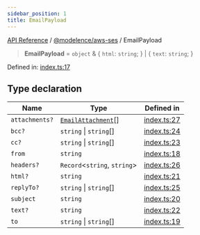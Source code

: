 ```yaml
---
sidebar_position: 1
title: EmailPayload
---
```


[API Reference](/api-reference/@modelence/aws-ses/type-aliases/../../../index) / [@modelence/aws-ses](/api-reference/@modelence/aws-ses/type-aliases/../index) / EmailPayload

> **EmailPayload** = `object` & \{ `html`: `string`; \} \| \{ `text`: `string`; \}

Defined in: [index.ts:17](https://github.com/modelence/modelence/blob/fe08775691f3d0f394c5392dc28f4bf1b7b607fd/packages/aws-ses/src/index.ts#L17)

## Type declaration

| Name | Type | Defined in |
| ------ | ------ | ------ |
| `attachments?` | [`EmailAttachment`](/api-reference/@modelence/aws-ses/type-aliases/EmailAttachment)[] | [index.ts:27](https://github.com/modelence/modelence/blob/fe08775691f3d0f394c5392dc28f4bf1b7b607fd/packages/aws-ses/src/index.ts#L27) |
| `bcc?` | `string` \| `string`[] | [index.ts:24](https://github.com/modelence/modelence/blob/fe08775691f3d0f394c5392dc28f4bf1b7b607fd/packages/aws-ses/src/index.ts#L24) |
| `cc?` | `string` \| `string`[] | [index.ts:23](https://github.com/modelence/modelence/blob/fe08775691f3d0f394c5392dc28f4bf1b7b607fd/packages/aws-ses/src/index.ts#L23) |
| `from` | `string` | [index.ts:18](https://github.com/modelence/modelence/blob/fe08775691f3d0f394c5392dc28f4bf1b7b607fd/packages/aws-ses/src/index.ts#L18) |
| `headers?` | `Record`\<`string`, `string`\> | [index.ts:26](https://github.com/modelence/modelence/blob/fe08775691f3d0f394c5392dc28f4bf1b7b607fd/packages/aws-ses/src/index.ts#L26) |
| `html?` | `string` | [index.ts:21](https://github.com/modelence/modelence/blob/fe08775691f3d0f394c5392dc28f4bf1b7b607fd/packages/aws-ses/src/index.ts#L21) |
| `replyTo?` | `string` \| `string`[] | [index.ts:25](https://github.com/modelence/modelence/blob/fe08775691f3d0f394c5392dc28f4bf1b7b607fd/packages/aws-ses/src/index.ts#L25) |
| `subject` | `string` | [index.ts:20](https://github.com/modelence/modelence/blob/fe08775691f3d0f394c5392dc28f4bf1b7b607fd/packages/aws-ses/src/index.ts#L20) |
| `text?` | `string` | [index.ts:22](https://github.com/modelence/modelence/blob/fe08775691f3d0f394c5392dc28f4bf1b7b607fd/packages/aws-ses/src/index.ts#L22) |
| `to` | `string` \| `string`[] | [index.ts:19](https://github.com/modelence/modelence/blob/fe08775691f3d0f394c5392dc28f4bf1b7b607fd/packages/aws-ses/src/index.ts#L19) |
